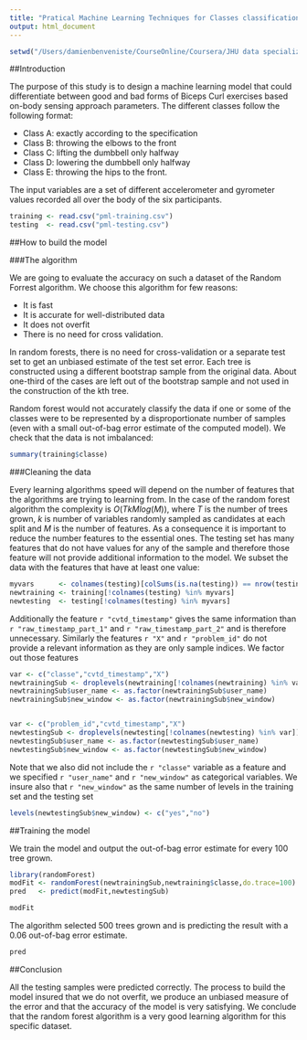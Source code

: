 ```yaml
---
title: "Pratical Machine Learning Techniques for Classes classification"
output: html_document
---
```


```r
setwd("/Users/damienbenveniste/CourseOnline/Coursera/JHU data specialization/Machine learning/");
```


##Introduction

The purpose of this study is to design a machine learning model that could differentiate between good and bad forms of Biceps Curl exercises based on-body sensing approach parameters. The different classes follow the following format:

* Class A: exactly according to the specification
* Class B: throwing the elbows to the front
* Class C: lifting the dumbbell only halfway
* Class D: lowering the dumbbell only halfway
* Class E: throwing the hips to the front.

The input variables are a set of different accelerometer and gyrometer values recorded all over the body of the six participants.

```r
training <- read.csv("pml-training.csv")
testing  <- read.csv("pml-testing.csv")
```

##How to build the model

###The algorithm

We are going to evaluate the accuracy on such a dataset of the Random Forrest algorithm. We choose this algorithm for few reasons:

* It is fast
* It is accurate for well-distributed data 
* It does not overfit 
* There is no need for cross validation.

In random forests, there is no need for cross-validation or a separate test set to get an unbiased estimate of the test set error. Each tree is constructed using a different bootstrap sample from the original data. About one-third of the cases are left out of the bootstrap sample and not used in the construction of the kth tree.

Random forest would not accurately classify the data if one or some of the classes were to be represented by a disproportionate number of samples (even with a small out-of-bag error estimate of the computed model). We check that the data is not imbalanced: 

```r
summary(training$classe)
```

###Cleaning the data

Every learning algorithms speed will depend on the number of features that the algorithms are trying to learning from. In the case of the random forest algorithm the complexity is $O(TkM log(M))$, where $T$ is the number of trees grown, $k$ is number of variables randomly sampled as candidates at each split and $M$ is the number of features. As a consequence it is important to reduce the number features to the essential ones. The testing set has many features that do not have values for any of the sample and therefore those feature will not provide additional information to the model. We subset the data with the features that have at least one value:

```r
myvars      <- colnames(testing)[colSums(is.na(testing)) == nrow(testing)]
newtraining <- training[!colnames(testing) %in% myvars]
newtesting  <- testing[!colnames(testing) %in% myvars]
```

Additionally the feature `r "cvtd_timestamp"` gives the same information than `r "raw_timestamp_part_1"` and `r "raw_timestamp_part_2"` and is therefore unnecessary. Similarly the features `r "X"` and `r "problem_id"` do not provide a relevant information as they are only sample indices. We factor out those features

```r
var <- c("classe","cvtd_timestamp","X")
newtrainingSub <- droplevels(newtraining[!colnames(newtraining) %in% var])
newtrainingSub$user_name <- as.factor(newtrainingSub$user_name)
newtrainingSub$new_window <- as.factor(newtrainingSub$new_window)


var <- c("problem_id","cvtd_timestamp","X")
newtestingSub <- droplevels(newtesting[!colnames(newtesting) %in% var])
newtestingSub$user_name <- as.factor(newtestingSub$user_name)
newtestingSub$new_window <- as.factor(newtestingSub$new_window)
```

Note that we also did not include the `r "classe"` variable as a feature and we specified `r "user_name"` and `r "new_window"` as categorical variables. We insure also that `r "new_window"` as the same number of levels in the training set and the testing set

```r
levels(newtestingSub$new_window) <- c("yes","no")
```

##Training the model

We train the model and output the out-of-bag error estimate for every 100 tree grown. 

```r
library(randomForest)
modFit <- randomForest(newtrainingSub,newtraining$classe,do.trace=100)
pred   <- predict(modFit,newtestingSub)
```
```r
modFit
```
The algorithm selected 500 trees grown and is predicting the result with a $0.06%$ out-of-bag error estimate.


```r
pred
```

##Conclusion 

All the testing samples were predicted correctly. The process to build the model insured that we do not overfit, we produce an unbiased measure of the error and that the accuracy of the model is very satisfying. We conclude that the random forest algorithm is a very good learning algorithm for this specific dataset.   





















